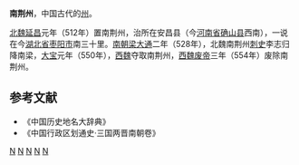'''南荆州'''，中国古代的[[州|州]]。

[[北魏|北魏]][[延昌_(北魏)|延昌]]元年（512年）置南荆州，治所在安昌县（今[[河南省|河南省]][[确山县|确山县]]西南），一说在今[[湖北省|湖北省]][[枣阳市|枣阳市]]南三十里。[[南朝梁|南朝梁]][[大通_(南梁)|大通]]二年（528年），北魏南荆州[[刺史|刺史]]李志归降南梁，[[大宝_(南梁)|大宝]]元年（550年），[[西魏|西魏]]夺取南荆州，[[西魏废帝|西魏废帝]]三年（554年）废除南荆州。
==参考文献==
* 《中国历史地名大辞典》
* 《中国行政区划通史·三国两晋南朝卷》
{{南朝行政区划|nocat}}
[[Category:南梁的州|N]]
[[Category:北魏的州|N]]
[[Category:西魏的州|N]]
[[Category:河南的州|N]]
[[Category:湖北的州|N]]